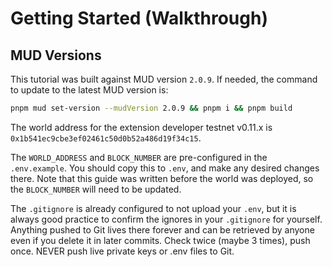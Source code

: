 # Getting Started (Walkthrough)

## MUD Versions

This tutorial was built against MUD version `2.0.9`. If needed, the command to
update to the latest MUD version is:

```bash copy
pnpm mud set-version --mudVersion 2.0.9 && pnpm i && pnpm build
```

The world address for the extension developer testnet v0.11.x is
`0x1b541ec9cbe3ef02461c50d0b52a486d19f34c15`.

The `WORLD_ADDRESS` and `BLOCK_NUMBER` are pre-configured in the `.env.example`.
You should copy this to `.env`, and make any desired changes there. Note that
this guide was written before the world was deployed, so the `BLOCK_NUMBER` will
need to be updated.

The `.gitignore` is already configured to not upload your `.env`, but it is
always good practice to confirm the ignores in your `.gitignore` for yourself.
Anything pushed to Git lives there forever and can be retrieved by anyone even
if you delete it in later commits. Check twice (maybe 3 times), push once. NEVER
push live private keys or .env files to Git.
